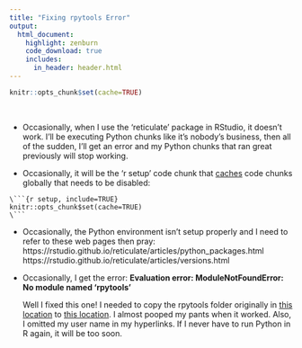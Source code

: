 ```yaml
---
title: "Fixing rpytools Error"
output:
  html_document: 
    highlight: zenburn
    code_download: true
    includes:
      in_header: header.html
---
```

```r
knitr::opts_chunk$set(cache=TRUE)
```

\ 
\ 
\ 

+ Occasionally, when I use the 'reticulate' package in RStudio, it doesn't work. I'll be executing Python chunks like it's nobody's business, then all of the sudden, I'll get an error and my Python chunks that ran great previously will stop working.

+ Occasionally, it will be the 'r setup' code chunk that [caches](https://yihui.org/en/2018/06/cache-invalidation/) code chunks globally that needs to be disabled:
```
\```{r setup, include=TRUE}
knitr::opts_chunk$set(cache=TRUE)
\```
```

+ Occasionally, the Python environment isn't setup properly and I need to refer to these web pages then pray:
https://rstudio.github.io/reticulate/articles/python_packages.html
https://rstudio.github.io/reticulate/articles/versions.html

+ Occasionally, I get the error: **Evaluation error: ModuleNotFoundError: No module named 'rpytools'**

  Well I fixed this one! I needed to copy the rpytools folder originally in [this location](C:\Users\...\Documents\R\win-library\4.0\reticulate\python) to [this location](C:\Users\...\anaconda3\envs\r-reticulate\Lib). I almost pooped my pants when it worked. Also, I omitted my user name in my hyperlinks. If I never have to run Python in R again, it will be too soon.
